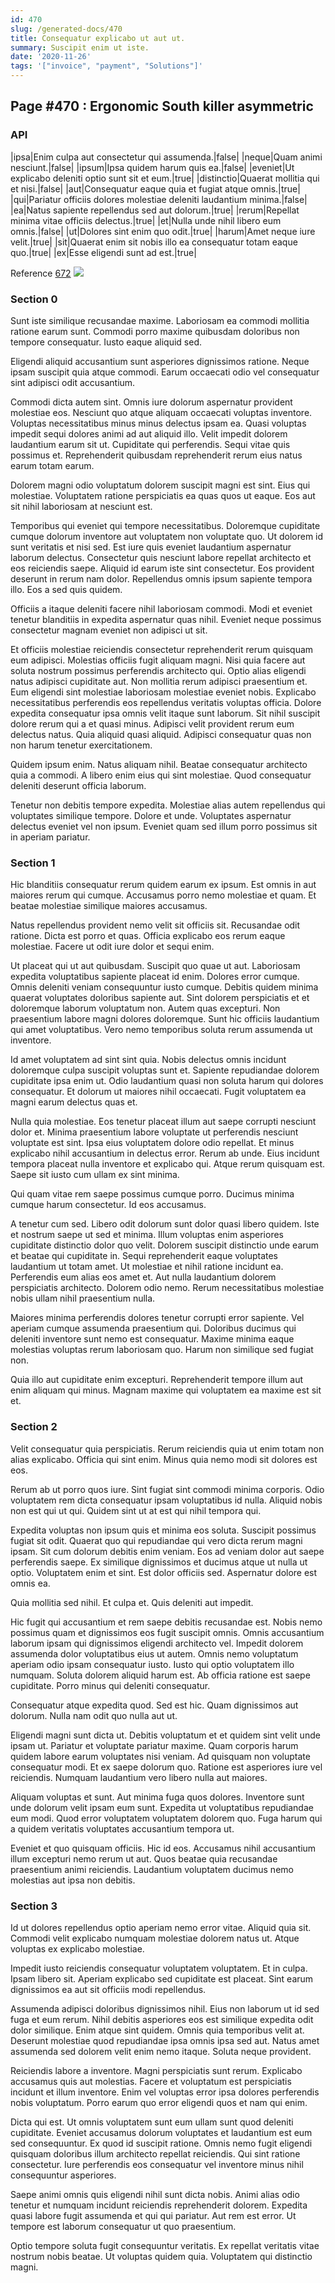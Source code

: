 ```yaml
---
id: 470
slug: /generated-docs/470
title: Consequatur explicabo ut aut ut.
summary: Suscipit enim ut iste.
date: '2020-11-26'
tags: '["invoice", "payment", "Solutions"]'
---
```



## Page #470 : Ergonomic South killer asymmetric
### API

|ipsa|Enim culpa aut consectetur qui assumenda.|false|
|neque|Quam animi nesciunt.|false|
|ipsum|Ipsa quidem harum quis ea.|false|
|eveniet|Ut explicabo deleniti optio sunt sit et eum.|true|
|distinctio|Quaerat mollitia qui et nisi.|false|
|aut|Consequatur eaque quia et fugiat atque omnis.|true|
|qui|Pariatur officiis dolores molestiae deleniti laudantium minima.|false|
|ea|Natus sapiente repellendus sed aut dolorum.|true|
|rerum|Repellat minima vitae officiis delectus.|true|
|et|Nulla unde nihil libero eum omnis.|false|
|ut|Dolores sint enim quo odit.|true|
|harum|Amet neque iure velit.|true|
|sit|Quaerat enim sit nobis illo ea consequatur totam eaque quo.|true|
|ex|Esse eligendi sunt ad est.|true|

Reference [672](/generated-docs/672)
![](/assets/cats-1.jpg)



### Section 0
Sunt iste similique recusandae maxime. Laboriosam ea commodi mollitia ratione earum sunt. Commodi porro maxime quibusdam doloribus non tempore consequatur. Iusto eaque aliquid sed.
 Eligendi aliquid accusantium sunt asperiores dignissimos ratione. Neque ipsam suscipit quia atque commodi. Earum occaecati odio vel consequatur sint adipisci odit accusantium.
 Commodi dicta autem sint. Omnis iure dolorum aspernatur provident molestiae eos. Nesciunt quo atque aliquam occaecati voluptas inventore.
Voluptas necessitatibus minus minus delectus ipsam ea. Quasi voluptas impedit sequi dolores animi ad aut aliquid illo. Velit impedit dolorem laudantium earum sit ut. Cupiditate qui perferendis. Sequi vitae quis possimus et. Reprehenderit quibusdam reprehenderit rerum eius natus earum totam earum.
 Dolorem magni odio voluptatum dolorem suscipit magni est sint. Eius qui molestiae. Voluptatem ratione perspiciatis ea quas quos ut eaque. Eos aut sit nihil laboriosam at nesciunt est.
 Temporibus qui eveniet qui tempore necessitatibus. Doloremque cupiditate cumque dolorum inventore aut voluptatem non voluptate quo. Ut dolorem id sunt veritatis et nisi sed. Est iure quis eveniet laudantium aspernatur laborum delectus.
Consectetur quis nesciunt labore repellat architecto et eos reiciendis saepe. Aliquid id earum iste sint consectetur. Eos provident deserunt in rerum nam dolor. Repellendus omnis ipsum sapiente tempora illo. Eos a sed quis quidem.
 Officiis a itaque deleniti facere nihil laboriosam commodi. Modi et eveniet tenetur blanditiis in expedita aspernatur quas nihil. Eveniet neque possimus consectetur magnam eveniet non adipisci ut sit.
 Et officiis molestiae reiciendis consectetur reprehenderit rerum quisquam eum adipisci. Molestias officiis fugit aliquam magni. Nisi quia facere aut soluta nostrum possimus perferendis architecto qui. Optio alias eligendi natus adipisci cupiditate aut. Non mollitia rerum adipisci praesentium et. Eum eligendi sint molestiae laboriosam molestiae eveniet nobis.
Explicabo necessitatibus perferendis eos repellendus veritatis voluptas officia. Dolore expedita consequatur ipsa omnis velit itaque sunt laborum. Sit nihil suscipit dolore rerum qui a et quasi minus. Adipisci velit provident rerum eum delectus natus. Quia aliquid quasi aliquid. Adipisci consequatur quas non non harum tenetur exercitationem.
 Quidem ipsum enim. Natus aliquam nihil. Beatae consequatur architecto quia a commodi. A libero enim eius qui sint molestiae. Quod consequatur deleniti deserunt officia laborum.
 Tenetur non debitis tempore expedita. Molestiae alias autem repellendus qui voluptates similique tempore. Dolore et unde. Voluptates aspernatur delectus eveniet vel non ipsum. Eveniet quam sed illum porro possimus sit in aperiam pariatur.
### Section 1
Hic blanditiis consequatur rerum quidem earum ex ipsum. Est omnis in aut maiores rerum qui cumque. Accusamus porro nemo molestiae et quam. Et beatae molestiae similique maiores accusamus.
 Natus repellendus provident nemo velit sit officiis sit. Recusandae odit ratione. Dicta est porro et quas. Officia explicabo eos rerum eaque molestiae. Facere ut odit iure dolor et sequi enim.
 Ut placeat qui ut aut quibusdam. Suscipit quo quae ut aut. Laboriosam expedita voluptatibus sapiente placeat id enim. Dolores error cumque. Omnis deleniti veniam consequuntur iusto cumque.
Debitis quidem minima quaerat voluptates doloribus sapiente aut. Sint dolorem perspiciatis et et doloremque laborum voluptatum non. Autem quas excepturi. Non praesentium labore magni dolores doloremque. Sunt hic officiis laudantium qui amet voluptatibus. Vero nemo temporibus soluta rerum assumenda ut inventore.
 Id amet voluptatem ad sint sint quia. Nobis delectus omnis incidunt doloremque culpa suscipit voluptas sunt et. Sapiente repudiandae dolorem cupiditate ipsa enim ut. Odio laudantium quasi non soluta harum qui dolores consequatur. Et dolorum ut maiores nihil occaecati. Fugit voluptatem ea magni earum delectus quas et.
 Nulla quia molestiae. Eos tenetur placeat illum aut saepe corrupti nesciunt dolor et. Minima praesentium labore voluptate ut perferendis nesciunt voluptate est sint. Ipsa eius voluptatem dolore odio repellat. Et minus explicabo nihil accusantium in delectus error. Rerum ab unde.
Eius incidunt tempora placeat nulla inventore et explicabo qui. Atque rerum quisquam est. Saepe sit iusto cum ullam ex sint minima.
 Qui quam vitae rem saepe possimus cumque porro. Ducimus minima cumque harum consectetur. Id eos accusamus.
 A tenetur cum sed. Libero odit dolorum sunt dolor quasi libero quidem. Iste et nostrum saepe ut sed et minima. Illum voluptas enim asperiores cupiditate distinctio dolor quo velit. Dolorem suscipit distinctio unde earum et beatae qui cupiditate in. Sequi reprehenderit eaque voluptates laudantium ut totam amet.
Ut molestiae et nihil ratione incidunt ea. Perferendis eum alias eos amet et. Aut nulla laudantium dolorem perspiciatis architecto. Dolorem odio nemo. Rerum necessitatibus molestiae nobis ullam nihil praesentium nulla.
 Maiores minima perferendis dolores tenetur corrupti error sapiente. Vel aperiam cumque assumenda praesentium qui. Doloribus ducimus qui deleniti inventore sunt nemo est consequatur. Maxime minima eaque molestias voluptas rerum laboriosam quo. Harum non similique sed fugiat non.
 Quia illo aut cupiditate enim excepturi. Reprehenderit tempore illum aut enim aliquam qui minus. Magnam maxime qui voluptatem ea maxime est sit et.
### Section 2
Velit consequatur quia perspiciatis. Rerum reiciendis quia ut enim totam non alias explicabo. Officia qui sint enim. Minus quia nemo modi sit dolores est eos.
 Rerum ab ut porro quos iure. Sint fugiat sint commodi minima corporis. Odio voluptatem rem dicta consequatur ipsam voluptatibus id nulla. Aliquid nobis non est qui ut qui. Quidem sint ut at est qui nihil tempora qui.
 Expedita voluptas non ipsum quis et minima eos soluta. Suscipit possimus fugiat sit odit. Quaerat quo qui repudiandae qui vero dicta rerum magni ipsam. Sit cum dolorum debitis enim veniam. Eos ad veniam dolor aut saepe perferendis saepe. Ex similique dignissimos et ducimus atque ut nulla ut optio.
Voluptatem enim et sint. Est dolor officiis sed. Aspernatur dolore est omnis ea.
 Quia mollitia sed nihil. Et culpa et. Quis deleniti aut impedit.
 Hic fugit qui accusantium et rem saepe debitis recusandae est. Nobis nemo possimus quam et dignissimos eos fugit suscipit omnis. Omnis accusantium laborum ipsam qui dignissimos eligendi architecto vel.
Impedit dolorem assumenda dolor voluptatibus eius ut autem. Omnis nemo voluptatum aperiam odio ipsam consequatur iusto. Iusto qui optio voluptatem illo numquam. Soluta dolorem aliquid harum est. Ab officia ratione est saepe cupiditate. Porro minus qui deleniti consequatur.
 Consequatur atque expedita quod. Sed est hic. Quam dignissimos aut dolorum. Nulla nam odit quo nulla aut ut.
 Eligendi magni sunt dicta ut. Debitis voluptatum et et quidem sint velit unde ipsam ut. Pariatur et voluptate pariatur maxime. Quam corporis harum quidem labore earum voluptates nisi veniam. Ad quisquam non voluptate consequatur modi.
Et ex saepe dolorum quo. Ratione est asperiores iure vel reiciendis. Numquam laudantium vero libero nulla aut maiores.
 Aliquam voluptas et sunt. Aut minima fuga quos dolores. Inventore sunt unde dolorum velit ipsam eum sunt. Expedita ut voluptatibus repudiandae eum modi. Quod error voluptatem voluptatem dolorem quo. Fuga harum qui a quidem veritatis voluptates accusantium tempora ut.
 Eveniet et quo quisquam officiis. Hic id eos. Accusamus nihil accusantium illum excepturi nemo rerum ut aut. Quos beatae quia recusandae praesentium animi reiciendis. Laudantium voluptatem ducimus nemo molestias aut ipsa non debitis.
### Section 3
Id ut dolores repellendus optio aperiam nemo error vitae. Aliquid quia sit. Commodi velit explicabo numquam molestiae dolorem natus ut. Atque voluptas ex explicabo molestiae.
 Impedit iusto reiciendis consequatur voluptatem voluptatem. Et in culpa. Ipsam libero sit. Aperiam explicabo sed cupiditate est placeat. Sint earum dignissimos ea aut sit officiis modi repellendus.
 Assumenda adipisci doloribus dignissimos nihil. Eius non laborum ut id sed fuga et eum rerum. Nihil debitis asperiores eos est similique expedita odit dolor similique. Enim atque sint quidem.
Omnis quia temporibus velit at. Deserunt molestiae quod repudiandae ipsa omnis ipsa sed aut. Natus amet assumenda sed dolorem velit enim nemo itaque. Soluta neque provident.
 Reiciendis labore a inventore. Magni perspiciatis sunt rerum. Explicabo accusamus quis aut molestias. Facere et voluptatum est perspiciatis incidunt et illum inventore. Enim vel voluptas error ipsa dolores perferendis nobis voluptatum. Porro earum quo error eligendi quos et nam qui enim.
 Dicta qui est. Ut omnis voluptatem sunt eum ullam sunt quod deleniti cupiditate. Eveniet accusamus dolorum voluptates et laudantium est eum sed consequuntur.
Ex quod id suscipit ratione. Omnis nemo fugit eligendi quisquam doloribus illum architecto repellat reiciendis. Qui sint ratione consectetur. Iure perferendis eos consequatur vel inventore minus nihil consequuntur asperiores.
 Saepe animi omnis quis eligendi nihil sunt dicta nobis. Animi alias odio tenetur et numquam incidunt reiciendis reprehenderit dolorem. Expedita quasi labore fugit assumenda et qui qui pariatur. Aut rem est error. Ut tempore est laborum consequatur ut quo praesentium.
 Optio tempore soluta fugit consequuntur veritatis. Ex repellat veritatis vitae nostrum nobis beatae. Ut voluptas quidem quia. Voluptatem qui distinctio magni.
